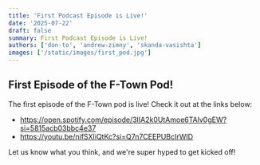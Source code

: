 ```yaml
---
title: 'First Podcast Episode is Live!'
date: '2025-07-22'
draft: false
summary: First Podcast Episode is Live!
authors: ['don-to', 'andrew-zimny', 'skanda-vasishta']
images: ['/static/images/first_pod.jpg']
---
```


## First Episode of the F-Town Pod!

The first episode of the F-Town pod is live! Check it out at the links below:

- https://open.spotify.com/episode/3IIA2k0UtAmoe6TAlv0gEW?si=5815acb03bbc4e37
- https://youtu.be/nifSXIiQtKc?si=Q7n7CEEPUBcIrWID

Let us know what you think, and we're super hyped to get kicked off!
